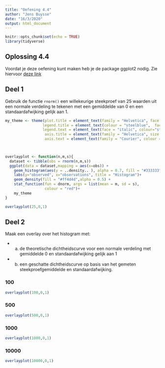 ```yaml
---
title: "Oefening 4.4"
author: "Jens Buysse"
date: "16/3/2020"
output: html_document
---
```


```r
knitr::opts_chunk$set(echo = TRUE)
library(tidyverse)
```

## Oplossing 4.4

Voordat je deze oefening kunt maken heb je de package ggplot2 nodig. Zie hiervoor [deze link](https://www.dummies.com/programming/r/how-to-install-and-load-ggplot2-in-r/)


## Deel 1
Gebruik de functie `rnorm()` een willekeurige steekproef van 25 waarden uit een normale verdeling te tekenen met een gemiddelde van 0 en een standaardafwijking gelijk aan 1.

```r

my_theme <- theme(plot.title = element_text(family = "Helvetica", face = "bold", size = (15)), 
                 legend.title = element_text(colour = "steelblue",  face = "bold.italic", family = "Helvetica"), 
                 legend.text = element_text(face = "italic", colour="steelblue4",family = "Helvetica"), 
                  axis.title = element_text(family = "Helvetica", size = (10), colour = "steelblue4"),
                  axis.text = element_text(family = "Courier", colour = "cornflowerblue", size = (10)))
  


overlayplot <- function(n,m,s){
  dataset <- tibble(obs = rnorm(n,m,s))
  ggplot(data = dataset,mapping = aes(x=obs)) + 
    geom_histogram(aes(y = ..density.. ), alpha = 0.7, fill = "#333333") + 
    labs(y="observed", x="observations", title = "Histogram")+
    geom_density(fill = "#ff4d4d",alpha = 0.5) + 
    stat_function(fun = dnorm, args = list(mean = m, sd = s),
                  colour = "red")+
    my_theme
}

overlayplot(25,0,1)

```

## Deel 2 

Maak een overlay over het histogram met:

- (a) de theoretische dichtheidscurve voor een normale verdeling met gemiddelde 0 en standaardafwijking gelijk aan 1
- (b) een geschatte dichtheidscurve op basis van het gemeten steekproefgemiddelde en standaardafwijking.

### 100
```r
overlayplot(100,0,1)
```


### 500
```r
overlayplot(500,0,1)
```


### 1000
```r
overlayplot(1000,0,1)
```

### 10000
```r
overlayplot(10000,0,1)
```
